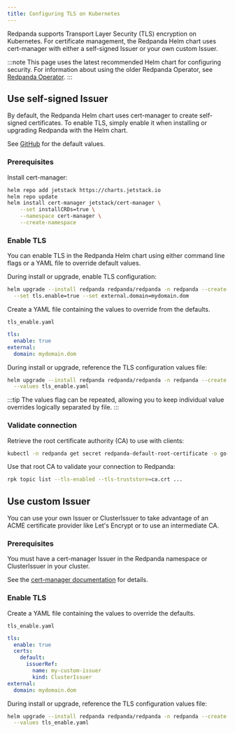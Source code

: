 ```yaml
---
title: Configuring TLS on Kubernetes
---
```


<head>
    <meta name="title" content="Configuring TLS on Kubernetes | Redpanda Docs"/>
    <meta name="description" content="Encrypt with Transport Layer Security (TLS) on Kubernetes."/>
</head>


Redpanda supports Transport Layer Security (TLS) encryption on Kubernetes. For certificate management, the Redpanda Helm chart uses cert-manager with either a self-signed Issuer or your own custom Issuer.

:::note
This page uses the latest recommended Helm chart for configuring security. For information about using the older Redpanda Operator, see [Redpanda Operator](../../reference/redpanda-operator).
:::

## Use self-signed Issuer

By default, the Redpanda Helm chart uses cert-manager to create self-signed certificates. To enable TLS, simply enable it when installing or upgrading Redpanda with the Helm chart.

See [GitHub](https://github.com/redpanda-data/helm-charts/blob/main/redpanda/values.yaml) for the default values.

### Prerequisites

Install cert-manager:

```bash
helm repo add jetstack https://charts.jetstack.io
helm repo update
helm install cert-manager jetstack/cert-manager \
    --set installCRDs=true \
    --namespace cert-manager \
    --create-namespace
```

### Enable TLS

You can enable TLS in the Redpanda Helm chart using either command line flags or a YAML file to override default values.

<Tabs>
  <TabItem value="flags" label="CLI flags" default>

During install or upgrade, enable TLS configuration:

```bash
helm upgrade --install redpanda redpanda/redpanda -n redpanda --create-namespace \
  --set tls.enable=true --set external.domain=mydomain.dom
```

  </TabItem>
  <TabItem value="values" label="YAML values">

Create a YAML file containing the values to override from the defaults.

`tls_enable.yaml`

```yaml
tls:
  enable: true
external:
  domain: mydomain.dom
```

During install or upgrade, reference the TLS configuration values file:

```bash
helm upgrade --install redpanda redpanda/redpanda -n redpanda --create-namespace \
  --values tls_enable.yaml
```

:::tip
The values flag can be repeated, allowing you to keep individual value overrides logically separated by file.
:::

  </TabItem>
</Tabs>

### Validate connection

Retrieve the root certificate authority (CA) to use with clients:

```bash
kubectl -n redpanda get secret redpanda-default-root-certificate -o go-template='{{ index .data "ca.crt" | base64decode }}' > ca.crt
```

Use that root CA to validate your connection to Redpanda:

```bash
rpk topic list --tls-enabled --tls-truststore=ca.crt ...
```

## Use custom Issuer

You can use your own Issuer or ClusterIssuer to take advantage of an ACME certificate provider like Let's Encrypt or to use an intermediate CA.

### Prerequisites

You must have a cert-manager Issuer in the Redpanda namespace or ClusterIssuer in your cluster. 

See the [cert-manager documentation](https://cert-manager.io/docs/concepts/issuer/) for details. 

### Enable TLS

Create a YAML file containing the values to override the defaults.

`tls_enable.yaml`

```yaml
tls:
  enable: true
  certs:
    default:
      issuerRef:
        name: my-custom-issuer
        kind: ClusterIssuer
external:
  domain: mydomain.dom
```

During install or upgrade, reference the TLS configuration values file:

```bash
helm upgrade --install redpanda redpanda/redpanda -n redpanda --create-namespace \
  --values tls_enable.yaml
```
